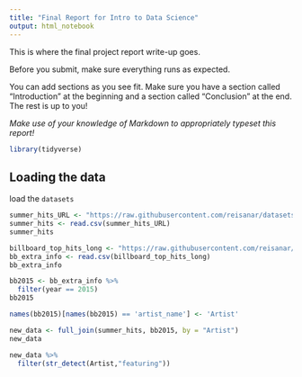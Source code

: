 ```yaml
---
title: "Final Report for Intro to Data Science"
output: html_notebook
---
```


This is where the final project report write-up goes. 


Before you submit, make sure everything runs as expected.

You can add sections as you see fit. Make sure you have a section called "Introduction" at the beginning and a section called "Conclusion" at the end. The rest is up to you!

_Make use of your knowledge of Markdown to appropriately typeset this report!_


```r
library(tidyverse)
```


## Loading the data

load the `datasets`

```r
summer_hits_URL <- "https://raw.githubusercontent.com/reisanar/datasets/master/BB_top100_2015.csv"
summer_hits <- read.csv(summer_hits_URL)
summer_hits
```

```r
billboard_top_hits_long <- "https://raw.githubusercontent.com/reisanar/datasets/e74de9e16227527da1f12208db89fe82188269fb/bbTop100.csv"
bb_extra_info <- read.csv(billboard_top_hits_long)
bb_extra_info
```


```r
bb2015 <- bb_extra_info %>% 
  filter(year == 2015) 
bb2015
```

```r
names(bb2015)[names(bb2015) == 'artist_name'] <- 'Artist'
```


```r
new_data <- full_join(summer_hits, bb2015, by = "Artist")
new_data
```


```r
new_data %>%
  filter(str_detect(Artist,"featuring"))
```


